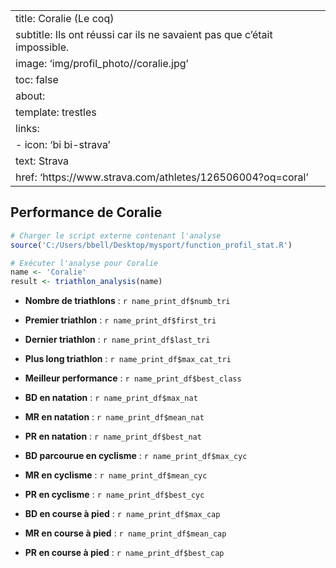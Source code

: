   
---
title: Coralie (Le coq)
subtitle: Ils ont réussi car ils ne savaient pas que c'était impossible. 
image: 'img/profil_photo//coralie.jpg'
toc: false
about:
  template: trestles
  links:
  - icon: 'bi bi-strava'
    text: Strava
    href: 'https://www.strava.com/athletes/126506004?oq=coral'
---

## Performance de Coralie

```r
# Charger le script externe contenant l'analyse
source('C:/Users/bbell/Desktop/mysport/function_profil_stat.R')

# Exécuter l'analyse pour Coralie
name <- 'Coralie'
result <- triathlon_analysis(name)
```

-   **Nombre de triathlons** : `r name_print_df$numb_tri`

-   **Premier triathlon** : `r name_print_df$first_tri`

-   **Dernier triathlon** : `r name_print_df$last_tri`

-   **Plus long triathlon** : `r name_print_df$max_cat_tri`

-   **Meilleur performance** : `r name_print_df$best_class`

-   **BD en natation** : `r name_print_df$max_nat`

-   **MR en natation** : `r name_print_df$mean_nat` 

-   **PR en natation** : `r name_print_df$best_nat` 

-   **BD parcourue en cyclisme** : `r name_print_df$max_cyc`

-   **MR en cyclisme** : `r name_print_df$mean_cyc`

-   **PR en cyclisme** : `r name_print_df$best_cyc`

-   **BD en course à pied** : `r name_print_df$max_cap` 

-   **MR en course à pied** : `r name_print_df$mean_cap` 

-   **PR en course à pied** : `r name_print_df$best_cap` 

